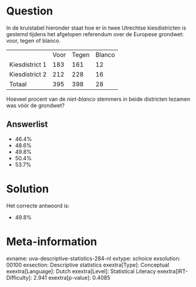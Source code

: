 Question
========

In de kruistabel hieronder staat hoe er in twee Utrechtse kiesdistricten
is gestemd tijdens het afgelopen referendum over de Europese grondwet:
voor, tegen of blanco.

  ---------------- ------ ------- --------
                   Voor   Tegen   Blanco
  Kiesdistrict 1   183    161     12
  Kiesdistrict 2   212    228     16
  Totaal           395    398     28
  ---------------- ------ ------- --------

Hoeveel procent van de *niet-blanco* stemmers in beide districten
tezamen was vóór de grondwet?

Answerlist
----------

* 46.4%
* 48.6%
* 49.8%
* 50.4%
* 53.7%

Solution
========

Het correcte antwoord is: 

* 49.8%

Meta-information
================
exname: uva-descriptive-statistics-284-nl
extype: schoice
exsolution: 00100
exsection: Descriptive statistics
exextra[Type]: Conceptual
exextra[Language]: Dutch
exextra[Level]: Statistical Literacy
exextra[IRT-Difficulty]: 2.941
exextra[p-value]: 0.4085
